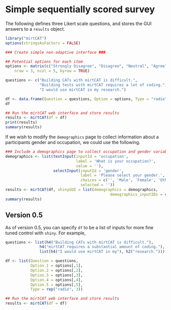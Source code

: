 Simple sequentially scored survey
======================================

The following defines three Likert scale questions, and stores the GUI answers to a `results` 
object.

```r
library("mirtCAT")
options(stringsAsFactors = FALSE)

### Create simple non-adaptive interface ###

## Potential options for each item
options <- matrix(c("Strongly Disagree", "Disagree", "Neutral", "Agree", "Strongly Agree"),
    nrow = 3, ncol = 5, byrow = TRUE)

questions <- c("Building CATs with mirtCAT is difficult.",
               "Building tests with mirtCAT requires a lot of coding.",
               "I would use mirtCAT in my research.")

df <- data.frame(Question = questions, Option = options, Type = "radio")
df

## Run the mirtCAT web interface and store results
results <- mirtCAT(df = df)
print(results)
summary(results)
```

If we wish to modify the `demographics` page to collect information about a 
participants gender and occupation, we could use the following.

```r
### Include a demographics page to collect occupation and gender variables ###
demographics <- list(textInput(inputId = 'occupation',
                               label = 'What is your occupation?',
                               value = ''),
                     selectInput(inputId = 'gender',
                                 label = 'Please select your gender.',
                                 choices = c('', 'Male', 'Female', 'Other'),
                                 selected = ''))
results <- mirtCAT(df, shinyGUI = list(demographics = demographics,
                                              demographics_inputIDs = c('occupation', 'gender')))
summary(results)
```

## Version 0.5

As of version 0.5, you can specify `df` to be a list of inputs for more fine tuned control with `shiny`. For example,

```r
questions <- list(h4("Building CATs with mirtCAT is difficult."),
               h4("mirtCAT requires a substantial amount of coding."),
               list(h4("I would use mirtCAT in my"), h2("research.")))

df <- list(Question = questions, 
           Option.1 = options[,1], 
           Option.2 = options[,2], 
           Option.3 = options[,3], 
           Option.4 = options[,4], 
           Option.5 = options[,5], 
           Type = rep("radio", 3))

## Run the mirtCAT web interface and store results
results <- mirtCAT(df = df)
```
